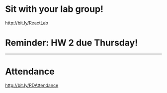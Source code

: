 
<Head>
  <title>React DeCal Lab 3</title>
</Head>

<Logo />

# Sit with your lab group!

http://bit.ly/ReactLab

# Reminder: HW 2 due Thursday!

---

# Attendance

http://bit.ly/RDAttendance
